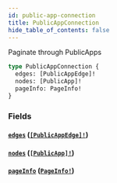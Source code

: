 ```yaml
---
id: public-app-connection
title: PublicAppConnection
hide_table_of_contents: false
---
```



Paginate through PublicApps

```graphql
type PublicAppConnection {
  edges: [PublicAppEdge]!
  nodes: [PublicApp]!
  pageInfo: PageInfo!
}
```


### Fields

#### [`edges`](#) ([`[PublicAppEdge]!`](/developers/shared-apis/adminidentity-api/graphql/reference/objects/public-app-edge))




#### [`nodes`](#) ([`[PublicApp]!`](/developers/shared-apis/adminidentity-api/graphql/reference/objects/public-app))




#### [`pageInfo`](#) ([`PageInfo!`](/developers/shared-apis/adminidentity-api/graphql/reference/objects/page-info))






